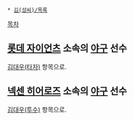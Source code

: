  * [[김(성씨)/목록]]

[[목차]]
== [[롯데 자이언츠]] 소속의 [[야구]] 선수 ==
[[김대우(타자)]] 항목으로.

== [[넥센 히어로즈]] 소속의 [[야구]] 선수 ==
[[김대우(투수)]] 항목으로.
